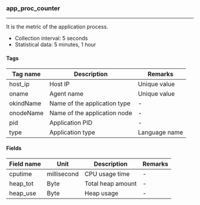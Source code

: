 ### app_proc_counter

* * *

It is the metric of the application process.

-   Collection interval: 5 seconds
-   Statistical data: 5 minutes, 1 hour

#### Tags

| Tag name  | Description                  | Remarks       |
| --------- | ---------------------------- | ------------- |
| host_ip   | Host IP                      | Unique value  |
| oname     | Agent name                   | Unique value  |
| okindName | Name of the application type | -             |
| onodeName | Name of the application node | -             |
| pid       | Application PID              | -             |
| type      | Application type             | Language name |

#### Fields

| Field name | Unit        | Description       | Remarks |
| ---------- | ----------- | ----------------- | ------- |
| cputime    | millisecond | CPU usage time    | -       |
| heap_tot   | Byte        | Total heap amount | -       |
| heap_use   | Byte        | Heap usage        | -       |
